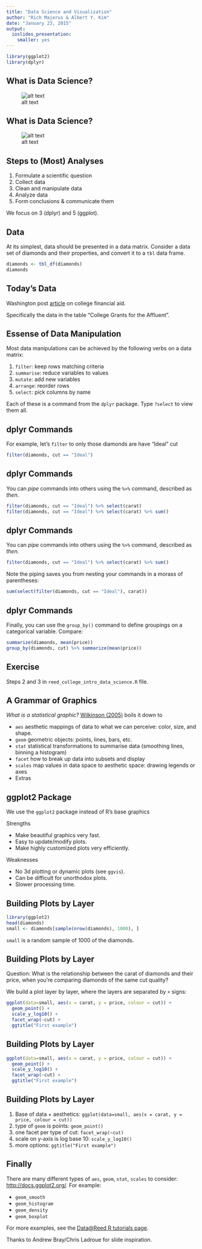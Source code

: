 ```yaml
---
title: "Data Science and Visualization"
author: "Rich Majerus & Albert Y. Kim"
date: "January 23, 2015"
output:
  ioslides_presentation:
    smaller: yes
---
```


```r
library(ggplot2)
library(dplyr)
```

## What is Data Science?
![alt text](figures/data_science_1.png)

## What is Data Science?
![alt text](figures/data_science_2.png)


## Steps to (Most) Analyses

1. Formulate a scientific question
2. Collect data
3. Clean and manipulate data
4. Analyze data
5. Form conclusions & communicate them

We focus on 3 (dplyr) and 5 (ggplot).


## Data 
At its simplest, data should be presented in a data matrix.  Consider a data set of diamonds and their properties, and convert it to a `tbl` data frame.  
```r
diamonds <- tbl_df(diamonds)
diamonds
```

## Today's Data
Washington post [article](http://www.washingtonpost.com/local/education/colleges-often-give-discounts-to-the-rich-but-heres-one-that-gave-up-on-merit-aid/2014/12/29/a15a0f22-6f3c-11e4-893f-86bd390a3340_story.html) on college financial aid.

Specifically the data in the table "College Grants for the Affluent".


## Essense of Data Manipulation

Most data manipulations can be achieved by the following verbs on a data matrix:

1. `filter`: keep rows matching criteria
2. `summarise`: reduce variables to values
3. `mutate`: add new variables
4. `arrange`: reorder rows
5. `select`: pick columns by name

Each of these is a command from the `dplyr` package.  Type `?select` to view them all.  

## dplyr Commands
For example, let's `filter` to only those diamonds are have "Ideal" cut
```r
filter(diamonds, cut == "Ideal")
```

## dplyr Commands
You can _pipe_ commands into others using the `%>%` command, described as _then_.
```r
filter(diamonds, cut == "Ideal") %>% select(carat)
filter(diamonds, cut == "Ideal") %>% select(carat) %>% sum()
```

## dplyr Commands
You can _pipe_ commands into others using the `%>%` command, described as _then_.
```r
filter(diamonds, cut == "Ideal") %>% select(carat) %>% sum()
```
Note the piping saves you from nesting your commands in a morass of parentheses:
```r
sum(select(filter(diamonds, cut == "Ideal"), carat))
```

## dplyr Commands
Finally, you can use the `group_by()` command to define groupings on a categorical variable.  Compare:
```r
summarize(diamonds, mean(price))
group_by(diamonds, cut) %>% summarize(mean(price))
```


## Exercise
Steps 2 and 3 in `reed_college_intro_data_science.R` file.  



## A Grammar of Graphics

_What is a statistical graphic?_  [Wilkinson (2005)](http://www.amazon.com/The-Grammar-Graphics-Statistics-Computing/dp/0387245448) boils it down to

* `aes` aesthetic mappings of data to what we can perceive: color, size, and shape.  
* `geom` geometric objects: points, lines, bars, etc.
* `stat` statistical transformations to summarise data (smoothing lines, binning a histogram)
* `facet` how to break up data into subsets and display
* `scales` map values in data space to aesthetic space: drawing legends or axes
* Extras


## ggplot2 Package
We use the `ggplot2` package instead of R's base graphics

Strengths

* Make beautiful graphics very fast.
* Easy to update/modify plots.
* Make highly customized plots very efficiently.

Weaknesses

* No 3d plotting or dynamic plots (see `ggvis`).
* Can be difficult for unorthodox plots.
* Slower processing time.


## Building Plots by Layer
```r
library(ggplot2)
head(diamonds)
small <- diamonds[sample(nrow(diamonds), 1000), ]
```
`small` is a random sample of 1000 of the diamonds.  





## Building Plots by Layer
Question: What is the relationship between the carat of diamonds and their price, when you're comparing diamonds of the same cut quality?

We build a plot layer by layer, where the layers are separated by `+` signs:

```r
ggplot(data=small, aes(x = carat, y = price, colour = cut)) + 
  geom_point() + 
  scale_y_log10() + 
  facet_wrap(~cut) + 
  ggtitle("First example")
```


## Building Plots by Layer
```r
ggplot(data=small, aes(x = carat, y = price, colour = cut)) + 
  geom_point() + 
  scale_y_log10() + 
  facet_wrap(~cut) + 
  ggtitle("First example")
```

## Building Plots by Layer

1. Base of data + aesthetics: `ggplot(data=small, aes(x = carat, y = price, colour = cut))`
2. type of `geom` is points:  `geom_point()`
3. one facet per type of cut: `facet_wrap(~cut)`
4. scale on y-axis is log base 10: `scale_y_log10()`
5. more options: `ggtitle("First example")`

## Finally
There are many different types of `aes`, `geom`, `stat`, `scales` to consider:
[http://docs.ggplot2.org/](http://docs.ggplot2.org/).  For example:

* `geom_smooth`
* `geom_histogram`
* `geom_density`
* `geom_boxplot`

For more examples, see the [Data@Reed R tutorials page](http://reed.edu/data-at-reed/resources/).

Thanks to Andrew Bray/Chris Ladroue for slide inspiration.
